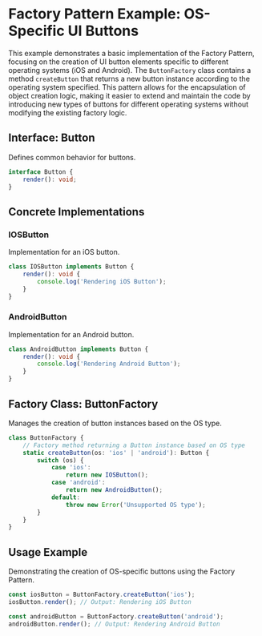 # Factory Pattern Example: OS-Specific UI Buttons

This example demonstrates a basic implementation of the Factory Pattern, focusing on the creation of UI button elements specific to different operating systems (iOS and Android). The `ButtonFactory` class contains a method `createButton` that returns a new button instance according to the operating system specified. This pattern allows for the encapsulation of object creation logic, making it easier to extend and maintain the code by introducing new types of buttons for different operating systems without modifying the existing factory logic.

## Interface: Button

Defines common behavior for buttons.

```typescript
interface Button {
	render(): void;
}
```

## Concrete Implementations

### IOSButton

Implementation for an iOS button.

```typescript
class IOSButton implements Button {
	render(): void {
		console.log('Rendering iOS Button');
	}
}
```

### AndroidButton

Implementation for an Android button.

```typescript
class AndroidButton implements Button {
	render(): void {
		console.log('Rendering Android Button');
	}
}
```

## Factory Class: ButtonFactory

Manages the creation of button instances based on the OS type.

```typescript
class ButtonFactory {
	// Factory method returning a Button instance based on OS type
	static createButton(os: 'ios' | 'android'): Button {
		switch (os) {
			case 'ios':
				return new IOSButton();
			case 'android':
				return new AndroidButton();
			default:
				throw new Error('Unsupported OS type');
		}
	}
}
```

## Usage Example

Demonstrating the creation of OS-specific buttons using the Factory Pattern.

```typescript
const iosButton = ButtonFactory.createButton('ios');
iosButton.render(); // Output: Rendering iOS Button

const androidButton = ButtonFactory.createButton('android');
androidButton.render(); // Output: Rendering Android Button
```
